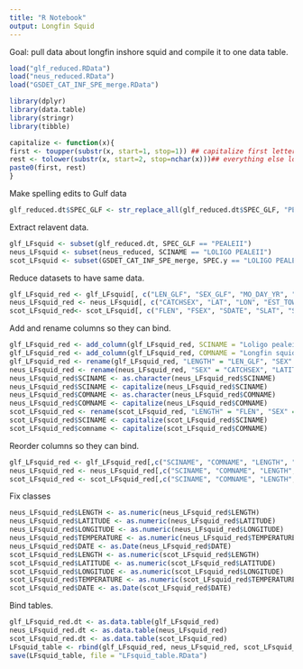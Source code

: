 ```yaml
---
title: "R Notebook"
output: Longfin Squid
---
```

Goal: pull data about longfin inshore squid and compile it to one data table.

```r
load("glf_reduced.RData")
load("neus_reduced.RData")
load("GSDET_CAT_INF_SPE_merge.RData")

library(dplyr)
library(data.table)
library(stringr)
library(tibble)

capitalize <- function(x){
first <- toupper(substr(x, start=1, stop=1)) ## capitalize first letter
rest <- tolower(substr(x, start=2, stop=nchar(x)))## everything else lowercase
paste0(first, rest)
}
```

Make spelling edits to Gulf data
```r
glf_reduced.dt$SPEC_GLF <- str_replace_all(glf_reduced.dt$SPEC_GLF, "PEALEI", "PEALEII")
```

Extract relavent data.
```r
glf_LFsquid <- subset(glf_reduced.dt, SPEC_GLF == "PEALEII")
neus_LFsquid <- subset(neus_reduced, SCINAME == "LOLIGO PEALEII")
scot_LFsquid <- subset(GSDET_CAT_INF_SPE_merge, SPEC.y == "LOLIGO PEALEII")
```

Reduce datasets to have same data.
```r
glf_LFsquid_red <- glf_LFsquid[, c("LEN_GLF", "SEX_GLF", "MO_DAY_YR", "TEMP_BOT", "DECSLAT", "DECSLON")]
neus_LFsquid_red <- neus_LFsquid[, c("CATCHSEX", "LAT", "LON", "EST_TOWDATE", "BOTTEMP", "LENGTH", "SCINAME", "COMNAME")]
scot_LFsquid_red<- scot_LFsquid[, c("FLEN", "FSEX", "SDATE", "SLAT", "SLONG", "BOTTOM_TEMPERATURE", "SPEC.y", "COMM")]
```

Add and rename columns so they can bind.
```r
glf_LFsquid_red <- add_column(glf_LFsquid_red, SCINAME = "Loligo pealeii")
glf_LFsquid_red <- add_column(glf_LFsquid_red, COMNAME = "Longfin squid")
glf_LFsquid_red <- rename(glf_LFsquid_red, "LENGTH" = "LEN_GLF", "SEX" = "SEX_GLF", "TEMPERATURE" = "TEMP_BOT", "LATITUDE" = "DECSLAT", "LONGITUDE" = "DECSLON", "DATE" = "MO_DAY_YR")
neus_LFsquid_red <- rename(neus_LFsquid_red, "SEX" = "CATCHSEX", "LATITUDE" = "LAT", "LONGITUDE" = "LON", "DATE" = "EST_TOWDATE", "TEMPERATURE" = "BOTTEMP")
neus_LFsquid_red$SCINAME <- as.character(neus_LFsquid_red$SCINAME)
neus_LFsquid_red$SCINAME <- capitalize(neus_LFsquid_red$SCINAME)
neus_LFsquid_red$COMNAME <- as.character(neus_LFsquid_red$COMNAME)
neus_LFsquid_red$COMNAME <- capitalize(neus_LFsquid_red$COMNAME)
scot_LFsquid_red <- rename(scot_LFsquid_red, "LENGTH" = "FLEN", "SEX" = "FSEX", "TEMPERATURE" = "BOTTOM_TEMPERATURE", "LATITUDE" = "SLAT", "LONGITUDE" = "SLONG", "DATE" = "SDATE", "SCINAME" = "SPEC.y", "COMNAME" = "COMM")
scot_LFsquid_red$SCINAME <- capitalize(scot_LFsquid_red$SCINAME)
scot_LFsquid_red$comname <- capitalize(scot_LFsquid_red$COMNAME)
```

Reorder columns so they can bind.
```r
glf_LFsquid_red <- glf_LFsquid_red[,c("SCINAME", "COMNAME", "LENGTH", "SEX", "LATITUDE", "LONGITUDE", "TEMPERATURE", "DATE")]
neus_LFsquid_red <- neus_LFsquid_red[,c("SCINAME", "COMNAME", "LENGTH", "SEX", "LATITUDE", "LONGITUDE", "TEMPERATURE", "DATE")]
scot_LFsquid_red <- scot_LFsquid_red[,c("SCINAME", "COMNAME", "LENGTH", "SEX", "LATITUDE", "LONGITUDE", "TEMPERATURE", "DATE")]
```

Fix classes
```r
neus_LFsquid_red$LENGTH <- as.numeric(neus_LFsquid_red$LENGTH)
neus_LFsquid_red$LATITUDE <- as.numeric(neus_LFsquid_red$LATITUDE)
neus_LFsquid_red$LONGITUDE <- as.numeric(neus_LFsquid_red$LONGITUDE)
neus_LFsquid_red$TEMPERATURE <- as.numeric(neus_LFsquid_red$TEMPERATURE)
neus_LFsquid_red$DATE <- as.Date(neus_LFsquid_red$DATE)
scot_LFsquid_red$LENGTH <- as.numeric(scot_LFsquid_red$LENGTH)
scot_LFsquid_red$LATITUDE <- as.numeric(scot_LFsquid_red$LATITUDE)
scot_LFsquid_red$LONGITUDE <- as.numeric(scot_LFsquid_red$LONGITUDE)
scot_LFsquid_red$TEMPERATURE <- as.numeric(scot_LFsquid_red$TEMPERATURE)
scot_LFsquid_red$DATE <- as.Date(scot_LFsquid_red$DATE)
```

Bind tables.
```r
glf_LFsquid_red.dt <- as.data.table(glf_LFsquid_red)
neus_LFsquid_red.dt <- as.data.table(neus_LFsquid_red)
scot_LFsquid_red.dt <- as.data.table(scot_LFsquid_red)
LFsquid_table <- rbind(glf_LFsquid_red, neus_LFsquid_red, scot_LFsquid_red)
save(LFsquid_table, file = "LFsquid_table.RData")
```
